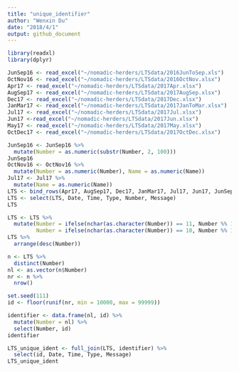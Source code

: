 ```yaml
---
title: "unique_identifier"
author: "Wenxin Du"
date: "2018/4/1"
output: github_document
---
```


```r
library(readxl)
library(dplyr)
```
```r
JunSep16 <- read_excel("~/nomadic-herders/LTSdata/2016JunToSep.xls")
OctNov16 <- read_excel("~/nomadic-herders/LTSdata/2016OctNov.xlsx")
Apr17 <- read_excel("~/nomadic-herders/LTSdata/2017Apr.xlsx")
AugSep17 <- read_excel("~/nomadic-herders/LTSdata/2017AugSep.xlsx")
Dec17 <- read_excel("~/nomadic-herders/LTSdata/2017Dec.xlsx")
JanMar17 <- read_excel("~/nomadic-herders/LTSdata/2017JanToMar.xlsx")
Jul17 <- read_excel("~/nomadic-herders/LTSdata/2017Jul.xlsx")
Jun17 <-read_excel("~/nomadic-herders/LTSdata/2017Jun.xlsx")
May17 <- read_excel("~/nomadic-herders/LTSdata/2017May.xlsx")
OctDec17 <- read_excel("~/nomadic-herders/LTSdata/2017OctDec.xlsx")
```


```r
JunSep16 <- JunSep16 %>%
  mutate(Number = as.numeric(substr(Number, 2, 100)))
JunSep16
OctNov16 <- OctNov16 %>%
  mutate(Number = as.numeric(Number), Name = as.numeric(Name))
Jul17 <- Jul17 %>%
  mutate(Name = as.numeric(Name))
LTS <- bind_rows(Apr17, AugSep17, Dec17, JanMar17, Jul17, Jun17, JunSep16, May17, OctDec17, OctNov16)
LTS <- select(LTS, Date, Time, Type, Number, Message)
LTS
```

```r
LTS <- LTS %>%
  mutate(Number = ifelse(nchar(as.character(Number)) == 11, Number %% 100000000, Number),
         Number = ifelse(nchar(as.character(Number)) == 10, Number %% 10000000, Number))
LTS %>%
  arrange(desc(Number))
```

```r
n <- LTS %>%
  distinct(Number)
nl <- as.vector(n$Number)
nr <- n %>%
  nrow()
```
```r
set.seed(111)
id <- floor(runif(nr, min = 10000, max = 99999))
```
```r
identifier <- data.frame(nl, id) %>%
  mutate(Number = nl) %>%
  select(Number, id)
identifier
```
```r
LTS_unique_ident <- full_join(LTS, identifier) %>%
  select(id, Date, Time, Type, Message) 
LTS_unique_ident
```